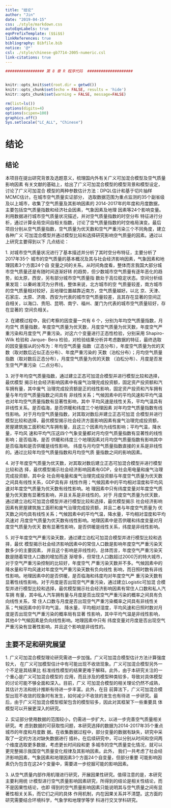 ```yaml
---
title: "结论"
author: "Jin"
date: "2019-04-15"
css: ./style/markdown.css
autoEqnLabels: true
eqnPrefixTemplate: ($$i$$)
linkReferences: true
bibliography: Bibfile.bib
notice: '@*'
csl: ./style/chinese-gb7714-2005-numeric.csl
link-citations: true
---
```


```r

################# 第 8 章 R 程序代码  ####################


knitr::opts_knit$set(root.dir = getwd())
knitr::opts_chunk$set(echo = FALSE, results = 'hide')
knitr::opts_chunk$set(warning = FALSE, message=FALSE)
```

```r
rm(list=ls())
options(digits=4)
options(scipen=100)
graphics.off()
Sys.setlocale("LC_ALL", "Chinese")
```

# 结论

## 结论

本项目在提出研究背景及选题意义，梳理国内外有关广义可加混合模型及空气质量影响因素
有关文献的基础上，给出了广义可加混合模型的模型背景和模型设定，讨论了广义可加混合
模型的两种参数估计方法：DPQL估计和基于切片抽样MCMC估计。在城市空气质量实证部分，
选取数据范围为重点监测的35个副省级及以上城市，收集了空气质量及其影响因素的
2014-2017年的年度和月度数据，主要包括空气质量指数和经济社会因素，气象因素及地理
因素等24个影响变量。利用数据进行城市空气质量状况描述，并对空气质量指数的时空分布
特征进行分析，通过计算全局空间自相关指数，讨论了空气质量指数的时空格局演变。最后
项目分别从空气质量指数，空气质量为优天数和空气严重污染三个不同角度，建立各种广义
可加混合模型并通过模型比较和选择研究影响空气质量的因素。通过以上研究主要得到以下
几点结论：

1\. 对城市空气质量状况进行了基本描述并分析了其时空分布特征，主要分析了2017年35个
城市的空气质量的基本概况及其与社会经济影响因素，气象因素和地理因素3个方面24个自
变量之间的关系。从时间角度看，整体而言我国大部分城市空气质量还是有随时间逐渐好转
的趋势，但少数城市空气质量有逐年恶化的趋势，如太原，西安，另有部分城市空气质量指
数处于高位稳定状态。空间分析结果发现：以秦岭淮河为分界线，整体来说，北方城市的空
气质量较差，南方城市的空气质量相对较好，且地理位置越靠近南方，空气质量越好。以北
京、天津、石家庄、太原、济南、西安为代表的城市空气质量较差，且其存在显著的空间正
自相关，以海口、贵阳、昆明、南宁、福州、厦门为代表的城市空气质量较好，存在显著的
空间负相关。

2\. 在建模过程中，我们考察的因变量一共有 6 个，分别为年均空气质量指数，月均空气
质量指数，年度空气质量为优天数，月度空气质量为优天数，年度空气严重污染和月度空气
严重污染。对这六个变量进行正态性检验，分别采用 Shapiro-Wilk 检验和 Jarque- Bera
检验，对检验结果分析并考虑数据的特征，最终选取的因变量服从的分布为：年均空气质量
指数（正态分布），年度空气质量为优的天数（取对数后近似正态分布）、年度严重污染的
天数（泊松分布）；月均空气质量指数（取对数后正态分布），月度空气质量为优的天数
（泊松分布）、月度是否发生空气严重污染（二点分布）。

3\. 对于年均空气质量指数，通过建立正态可加混合模型并进行模型比较和选择，最优模型
揭示社会经济影响因素中有废气治理完成投资额，固定资产投资额和汽车拥有量，其中废气
治理完成投资额是正的线性影响，固定资产投资和汽车拥有量与年均空气质量指数之间具有
非线性关系；气候因素中的平均风速和平均气温也对年均空气质量指数有显著性影响，其中
平均风速是线性关系，平均气温具有非线性关系。是否临海，是否供暖和纬度三个地理因素
对年均空气质量指数有线性影响。对于月均空气质量指数，对其取对数后并建立正态可加混
合模型并进行模型比较和选择，最优模型揭示社会经济方面影响因素有废气治理完成投资额，
房屋建筑施工面积和汽车拥有量，且这三个因素均为线性影响；平均气温，降水量，平均风
速和平均气压这四个气象变量都对月均空气质量指数有显著性的线性影响；是否临海，是否
供暖和纬度三个地理因素对月均空气质量指数有影响其中是否临海和是否供暖是线性影响，
纬度与月均空气质量指数直接的关系是非线性的。通过比较年均空气质量指数和月均空气质
量指数之间的影响因素。

4\. 对于年度空气质量为优天数，对其取对数后建立正态可加混合模型并进行模型比较和选
择，最优模型揭示社会经济影响因素有GDP，全社会用电量和废气治理完成投资额，其中全
社会用电量和废气治理完成投资额与年度空气质量为优天数之间具有线性关系，GDP具有非
线性作用；气候因素中的平均相对湿度和平均风速对年度空气质量为优天数有线性影响。地
理因素中只有纬度变量对年度空气质量为优天数有显著性影响，并且关系是非线性的。对于
月度空气质量为优天数，通过建立泊松可加混合模型并进行模型比较和选择，最优模型揭示
社会经济影响因素有房屋建筑施工面积和废气治理完成投资额，并且二者与年度空气质量为
优天数之间均具有线性关系；气候因素中的平均气温，降水量，平均相对湿度和平均风速对
月度空气质量为优天数有线性影响。地理因素中是否供暖和纬度变量对月度空气质量为优天
数有显著性影响，是否供暖是线性关系，纬度是非线性影响。

5\. 对于年度空气严重污染天数，通过建立泊松可加混合模型并进行模型比较和选择，最优
模型揭示社会经济影响因素中的常住人口数是影响年度空气严重污染天数多少的主要因素，
并且这个影响是非线性的，总体而言，年度空气严重污染天数是随着常住人口数的增加而逐
渐增多，但常住人口数超过2000万的特大城市，对于空气严重污染控制的比较好，年度空气
严重污染天数并不多。气候因素中的降水量和平均风速对年度空气严重污染天数有负向线性
影响，而日照时数有非线性影响。地理因素中的是否供暖，是否临海和纬度均对年度空气严
重污染天数有显著性线性影响。对于月度是否出现空气严重污染，通过建立Logistic可加混
合模型并进行模型比较和选择，最优模型揭示社会经济影响因素有常住人口数和私人汽车拥
有量，其中私人汽车拥有量与月度是否出现空气严重污染的概率之间具有负向线性关系，常
住人口数与月度是否出现空气严重污染概率之间具有非线性关系；气候因素中的平均气温，
降水量，平均相对湿度，平均风速和日照时数对月度是否出现空气严重污染的概率局有显著
性影响，其中平均气温是非线性影响，其他4个气候因素是负向线性影响。地理因素中只有
纬度变量对月度是否出现空气严重污染有显著性影响，并且这个影响是非线性的。

## 主要不足和研究展望

1\. 广义可加混合模型理论研究需进一步加强。广义可加混合模型估计方法计算强度较大，
在广义可加模型估计中有可能出现不收敛现象。广义可加混合模型另外一个不足是其结果比
标准线性模型的结果更难于解释。此外，由于本研究关注的一个重心是广义可加混合模型的
应用，而且涉及的模型种类较多，导致对具体模型的讨论可能不够全面和深入。目前，广义
可加混合模型的相关理论仍然不成熟，其估计方法和统计推断有待进一步丰富。此外，在目
前算法下，广义可加混合模型出现不收敛的现象时有发生，如何减少不收敛的发生也有待进
一步研究。最后，由于广义可加混合模型框架包含的模型较多，因此对其框架下一些重要具
体模型可以开展更深入的研究。

2\. 实证部分使用数据的范围较小，仍需进一步扩大，以进一步完善空气质量相关研究。考
虑到数据的可获取性问题，本研究选择的数据为2014-2017年35个重点城市的年度和月度数
据。在收集数据过程中，部分变量的数据有缺失，研究中采取了一定的方法对缺失数据进行
插补。在后续研究中，可以分别从时间和空间两个维度选取更多数据，考虑更长时间段和更
多城市的空气质量变化情况，就可以更完整揭示我国空气质量变化规律及其影响因素。此外，
我们一共考虑了社会经济影响因素，气象因素和地理因素3个方面24个自变量，但部分重要
可能影响因素仍为包含在这24个变量中，需要进一步挖掘可能的影响因素。

3\. 从空气质量内部作用机理进行研究，开展因果性研究。值得注意的是，本研究主要利用统
计模型进行空气质量影响因素研究，所得到的结论是相关性结论，而不是因果性结论，也即
得到的空气质量影响因素只能说明其与空气质量之间有显著性相关关系，而它们之间的具体
作用机制，内在因果关系并不清楚。这方面的研究需要结合环境科学，气象学和地理学等学
科进行交叉学科研究。


\cleardoublepage

\pagestyle{emptypage}

\renewcommand{\chapterlabel}{\bibname}

<!-- # 参考文献 {-} -->
[//]: # (\bibliography{Bibfile})

